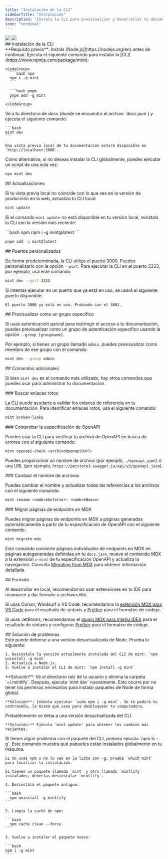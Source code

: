 ```yaml
---
title: "Instalación de la CLI"
sidebarTitle: "Instalación"
description: "Instala la CLI para previsualizar y desarrollar tu documentación en local"
icon: "terminal"
---
```


<img className="block dark:hidden my-0 pointer-events-none" src="/images/installation/local-development-light.png" />

<img className="hidden dark:block my-0 pointer-events-none" src="/images/installation/local-development-dark.png" />

<div id="installing-the-cli">
  ## Instalación de la CLI
</div>

<Info>
  **Requisito previo**: Instala [Node.js](https://nodejs.org/en) antes de continuar.
</Info>

<Steps>
  <Step title="Instala la CLI.">
    Ejecuta el siguiente comando para instalar la [CLI](https://www.npmjs.com/package/mint):

    <CodeGroup>
      ```bash npm
      npm i -g mint
      ```

      ```bash pnpm
      pnpm add -g mint
      ```
    </CodeGroup>
  </Step>

  <Step title="Vista previa local.">
    Ve a tu directorio de docs (donde se encuentra el archivo `docs.json`) y ejecuta el siguiente comando:

    ```bash
    mint dev
    ```

    Una vista previa local de tu documentación estará disponible en `http://localhost:3000`.
  </Step>
</Steps>

Como alternativa, si no deseas instalar la CLI globalmente, puedes ejecutar un script de una sola vez:

```bash
npx mint dev
```

<div id="updates">
  ## Actualizaciones
</div>

Si tu vista previa local no coincide con lo que ves en la versión de producción en la web, actualiza tu CLI local:

```bash
mint update
```

Si el comando `mint update` no está disponible en tu versión local, reinstala la CLI con la versión más reciente:

<CodeGroup>
  ```bash npm
  npm i -g mint@latest
  ```

  ```bash pnpm
  pnpm add -g mint@latest
  ```
</CodeGroup>

<div id="custom-ports">
  ## Puertos personalizados
</div>

De forma predeterminada, la CLI utiliza el puerto 3000. Puedes personalizarlo con la opción `--port`. Para ejecutar la CLI en el puerto 3333, por ejemplo, usa este comando:

```bash
mint dev --port 3333
```

Si intentas ejecutar en un puerto que ya está en uso, se usará el siguiente puerto disponible:

```mdx
El puerto 3000 ya está en uso. Probando con el 3001.
```

<div id="previewing-as-a-specific-group">
  ## Previsualizar como un grupo específico
</div>

Si usas autenticación parcial para restringir el acceso a tu documentación, puedes previsualizar como un grupo de autenticación específico usando la opción `--group [groupname]`.

Por ejemplo, si tienes un grupo llamado `admin`, puedes previsualizar como miembro de ese grupo con el comando:

```bash
mint dev --group admin
```

<div id="additional-commands">
  ## Comandos adicionales
</div>

Si bien `mint dev` es el comando más utilizado, hay otros comandos que puedes usar para administrar tu documentación.

<div id="finding-broken-links">
  ### Buscar enlaces rotos
</div>

La CLI puede ayudarte a validar los enlaces de referencia en tu documentación. Para identificar enlaces rotos, usa el siguiente comando:

```bash
mint broken-links
```

<div id="checking-openapi-spec">
  ### Comprobar la especificación de OpenAPI
</div>

Puedes usar la CLI para verificar tu archivo de OpenAPI en busca de errores con el siguiente comando:

```bash
mint openapi-check <archivoOpenapiOUrl>
```

Puedes proporcionar un nombre de archivo (por ejemplo, `./openapi.yaml`) o una URL (por ejemplo, `https://petstore3.swagger.io/api/v3/openapi.json`).

<div id="renaming-files">
  ### Cambiar el nombre de archivos
</div>

Puedes cambiar el nombre y actualizar todas las referencias a los archivos con el siguiente comando:

```bash
mint rename <nombreAnterior> <nombreNuevo>
```

<div id="migrating-mdx-endpoint-pages">
  ### Migrar páginas de endpoints en MDX
</div>

Puedes migrar páginas de endpoints en MDX a páginas generadas automáticamente a partir de tu especificación de OpenAPI con el siguiente comando:

```bash
mint migrate-mdx
```

Este comando convierte páginas individuales de endpoints en MDX en páginas autogeneradas definidas en tu `docs.json`, mueve el contenido MDX a la extensión `x-mint` de tu especificación OpenAPI y actualiza la navegación. Consulta [Migrating from MDX](/es/es/api-playground/migrating-from-mdx) para obtener información detallada.

<div id="formatting">
  ## Formato
</div>

Al desarrollar en local, recomendamos usar extensiones en tu IDE para reconocer y dar formato a archivos `MDX`.

Si usas Cursor, Windsurf o VS Code, recomendamos la [extensión MDX para VS Code](https://marketplace.visualstudio.com/items?itemName=unifiedjs.vscode-mdx) para el resaltado de sintaxis y [Prettier](https://marketplace.visualstudio.com/items?itemName=esbenp.prettier-vscode) para el formateo de código.

Si usas JetBrains, recomendamos el [plugin MDX para IntelliJ IDEA](https://plugins.jetbrains.com/plugin/14944-mdx) para el resaltado de sintaxis y configurar [Prettier](https://prettier.io/docs/webstorm) para el formateo de código.

<div id="troubleshooting">
  ## Solución de problemas
</div>

<AccordionGroup>
  <Accordion title="Error: no se pudo cargar el módulo &#x22;sharp&#x22; usando el runtime darwin-arm64">
    Esto puede deberse a una versión desactualizada de Node. Prueba lo siguiente:

    1. Desinstala la versión actualmente instalada del CLI de mint: `npm uninstall -g mint`
    2. Actualiza a Node.js.
    3. Vuelve a instalar el CLI de mint: `npm install -g mint`
  </Accordion>

  <Accordion title="Problema: aparece un error desconocido">
    **Solución**: Ve al directorio raíz de tu usuario y elimina la carpeta `~/.mintlify`. Después, ejecuta `mint dev` nuevamente.
  </Accordion>

  <Accordion title="Error: permiso denegado">
    Esto ocurre por no tener los permisos necesarios para instalar paquetes de Node de forma global.

    **Solución**: Intenta ejecutar `sudo npm i -g mint`. Se te pedirá tu contraseña, la misma que usas para desbloquear tu computadora.
  </Accordion>

  <Accordion title="La vista previa local no se ve igual que mis docs en la web">
    Probablemente se deba a una versión desactualizada del CLI.

    **Solución:** Ejecuta `mint update` para obtener los cambios más recientes.
  </Accordion>

  <Accordion title="mintlify vs. paquete mint">
    Si tienes algún problema con el paquete del CLI, primero ejecuta `npm ls -g`. Este comando muestra qué paquetes están instalados globalmente en tu máquina.

    Si no usas npm o no lo ves en la lista con -g, prueba `which mint` para localizar la instalación.

    Si tienes un paquete llamado `mint` y otro llamado `mintlify` instalados, deberías desinstalar `mintlify`.

    1. Desinstala el paquete antiguo:

    ```bash
      npm uninstall -g mintlify
    ```

    2. Limpia la caché de npm:

    ```bash
      npm cache clean --force
    ```

    3. Vuelve a instalar el paquete nuevo:

    ```bash
    npm i -g mint
    ```
  </Accordion>
</AccordionGroup>
